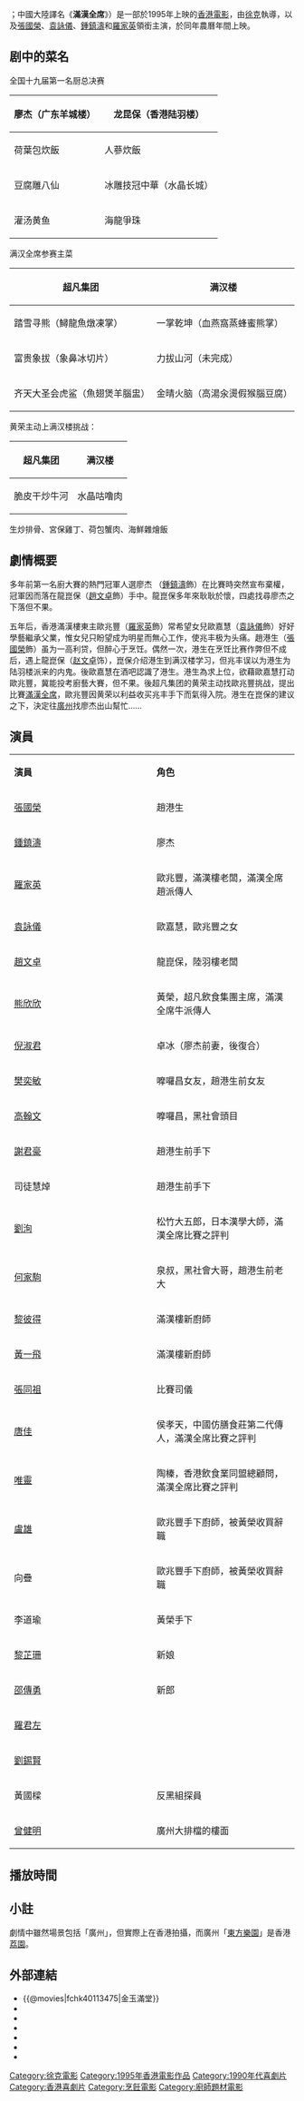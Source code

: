{{noteTA
|T=zh:金玉滿堂 (1995年電影); zh-hans:金玉满堂 (1995年电影); zh-hant:金玉滿堂 (1995年電影); zh-cn:满汉全席 (电影); zh-sg:金玉满堂 (1995年电影);
}}
{{otheruses|subject=香港電影|other=同名其他意思|金玉滿堂}}
{{Infobox Film
| name = 金玉滿堂
| original_name = ''{{lang|en|The Chinese Feast}}''
| image = 檔案:Leslie Cheung The Chinese Feast .jpg
| director = [[徐克|徐　克]]
| producer = 徐　克、[[黃百鳴|黃百鳴]]、李　寧
| producer_2 = 邵靜儀、吳錦超、曾鳳儀
| writer = [[鄭忠泰|鄭忠泰]]、吳文輝、徐　克、[[阮繼志|阮繼志]]
| narrator = 
| starring = [[張國榮|張國榮]]<br>[[袁詠儀|袁詠儀]]<br>[[鍾鎮濤|鍾鎮濤]]<br>[[羅家英|羅家英]]<br>[[趙文卓|趙文卓]]<br>[[熊欣欣|熊欣欣]]
| music = [[盧冠廷|盧冠廷]]
| cinematography = [[鮑德熹|鮑德熹]]、[[潘恆生|潘恆生]]
| editing = [[麥子善|麥子善]]
| distributor = [[東方電影|東方電影]]股份有限公司
| released = {{HKG-NOC}}　{{film date|1995|1|28}}<br>{{JPN}}　{{film date|1995|9|30}}<br>{{FRA}}　{{start date|1998|1|28}}
| runtime = 100 分鐘
| rate = {{BHKG}}：II
| country = {{英屬香港電影}}
| language = 粵語
| budget = 
| gross = [[港幣|$]]31,128,196.00
| preceded_by = 
| followed_by = 
| website = 
| amg_id = 136708
| imdb_id = tt0113475
| cn_name = 滿漢全席
| tw_name = 滿漢全席
}}
{{engname|《金玉滿堂》|''The Chinese Feast''}}；中國大陸譯名《'''滿漢全席'''》）是一部於1995年上映的[[香港電影|香港電影]]，由[[徐克|徐克]]執導，以及[[張國榮|張國榮]]、[[袁詠儀|袁詠儀]]、[[鍾鎮濤|鍾鎮濤]]和[[羅家英|羅家英]]領銜主演，於同年農曆年間上映。

==剧中的菜名==
全国十九届第一名厨总决赛
{| class="wikitable"
|-
! 廖杰（广东羊城楼） !! 龙昆保（香港陆羽楼）
|-
| 荷葉包炊飯 || 人蔘炊飯
|-
|  豆腐雕八仙 || 冰雕技冠中華（水晶长城）
|-
| 灌汤黄鱼 || 海龍爭珠
|}

满汉全席参赛主菜 
{| class="wikitable"
|-
! 超凡集团 !! 满汉楼
|-
| 踏雪寻熊（鱘龍魚燉凍掌）|| 一掌乾坤（血燕窩蒸蜂蜜熊掌）
|-
| 富贵象拔（象鼻冰切片）|| 力拔山河（未完成）
|-
| 齐天大圣会虎鲨（魚翅煲羊腦盅）|| 金晴火脑（高湯汆燙假猴腦豆腐）
|}


黄荣主动上满汉楼挑战：
{| class="wikitable"
|-
! 超凡集团 !! 满汉楼
|-
| 脆皮干炒牛河 || 水晶咕噜肉
|}

生炒排骨、宮保雞丁、荷包蟹肉、海鮮雜燴飯

==劇情概要==
多年前第一名廚大賽的熱門冠軍人選廖杰 （[[鍾鎮濤|鍾鎮濤]]飾）在比賽時突然宣布棄權，冠軍因而落在龍崑保（[[趙文卓|趙文卓]]飾）手中。龍崑保多年來耿耿於懷，四處找尋廖杰之下落但不果。

五年后，香港滿漢樓東主歐兆豐（[[羅家英|羅家英]]飾）常希望女兒歐嘉慧（[[袁詠儀|袁詠儀]]飾）好好學藝繼承父業，惟女兒只盼望成为明星而無心工作，使兆丰极为头痛。趙港生（[[張國榮|張國榮]]飾）虽为一高利贷，但醉心于烹饪。偶然一次，港生在烹饪比赛作弊但不成后，遇上龍崑保（[[赵文卓|赵文卓]]饰），崑保介绍港生到满汉楼学习，但兆丰误以为港生为陆羽楼派来的内鬼。後歐嘉慧在酒吧認識了港生。港生為求上位，欲藉歐嘉慧打动歐兆豐，冀能投考廚藝大賽，但不果。後超凡集团的黄荣主动找歐兆豐挑战，提出比賽[[滿漢全席|滿漢全席]]，歐兆豐因黄荣以利益收买兆丰手下而氣得入院。港生在崑保的建议之下，決定往[[廣州|廣州]]找廖杰出山幫忙……

==演員==
{|class="wikitable" width="55%"
|- style="background:cornflowerblue; color:white" align=center
|style="width:20%"|'''演員'''||style="width:20%"|'''角色'''
|-
|[[張國榮|張國榮]] || 趙港生
|-
|[[鍾鎮濤|鍾鎮濤]] || 廖杰
|-
|[[羅家英|羅家英]] || 歐兆豐，滿漢樓老闆，滿漢全席趙派傳人
|-
|[[袁詠儀|袁詠儀]] || 歐嘉慧，歐兆豐之女
|-
|[[趙文卓|趙文卓]] || 龍崑保，陸羽樓老闆
|-
|[[熊欣欣|熊欣欣]] || 黃榮，超凡飲食集團主席，滿漢全席牛派傳人
|-
|[[倪淑君|倪淑君]] || 卓冰（廖杰前妻，後復合）
|-
|[[樊奕敏|樊奕敏]] || 嚤囉昌女友，趙港生前女友
|-
|[[高翰文|高翰文]]
|嚤囉昌，黑社會頭目
|-
|[[謝君豪|謝君豪]]|| 趙港生前手下
|-
|司徒慧焯
|趙港生前手下
|-
|[[劉洵_(演員)|劉洵]]|| 松竹大五郎，日本漢學大師，滿漢全席比賽之評判
|-
|[[何家駒_(香港演員)|何家駒]]|| 泉叔，黑社會大哥，趙港生前老大
|-
|[[黎彼得|黎彼得]]||滿漢樓新廚師
|-
|[[黃一飛|黃一飛]]||滿漢樓新廚師
|-
|[[張同祖|張同祖]]||比賽司儀
|-
|[[唐佳|唐佳]]||侯孝天，中國仿膳食莊第二代傳人，滿漢全席比賽之評判
|-
|[[唯靈|唯靈]]||陶榛，香港飲食業同盟總顧問，滿漢全席比賽之評判
|-
|[[盧雄|盧雄]]||歐兆豐手下廚師，被黃榮收買辭職
|-
|向疊
|歐兆豐手下廚師，被黃榮收買辭職
|-
|李道瑜
|黃榮手下
|-
|[[黎芷珊|黎芷珊]]||新娘
|-
|[[邵傳勇|邵傳勇]]||新郎
|-
|[[羅君左|羅君左]]||
|-
|[[劉錫賢|劉錫賢]]||
|-
|黃國樑
|反黑組探員
|-
|[[曾健明|曾健明]]
|廣州大排檔的樓面
|}

==播放時間==
{{電視節目的變遷
|電視台={{HKG}} [[ViuTV|ViuTV]]
|播放檔次= 星期六20:30-22:45節目
|節目名稱=（亞洲聯合財務YES UA呈獻：週六好戲勢）金玉滿堂<br/>（2021年9月18日）
|上一節目=[[辣王傳|辣王傳]]<br />(2021年9月18日)   
|下一節目=[[第六感|第六感]]<br />（2021年9月18日）
}}

==小註==
劇情中雖然場景包括「廣州」，但實際上在香港拍攝，而廣州「[[東方樂園|東方樂園]]」是香港[[荔園|荔園]]。

==外部連結==
*{{@movies|fchk40113475|金玉滿堂}}
*{{hkmdb title|7960|金玉滿堂}}
*{{douban|title=金玉滿堂}}
*{{Mtime|15508|金玉滿堂}}
*{{Amg movie|136708|金玉滿堂}}
*{{rotten-tomatoes|the_chinese_feast|金玉滿堂}}
*{{imdb title|0113475|金玉滿堂}}

{{徐克}}
[[Category:徐克電影|Category:徐克電影]]
[[Category:1995年香港電影作品|Category:1995年香港電影作品]]
[[Category:1990年代喜劇片|Category:1990年代喜劇片]]
[[Category:香港喜劇片|Category:香港喜劇片]]
[[Category:烹飪電影|Category:烹飪電影]]
[[Category:廚師題材電影|Category:廚師題材電影]]